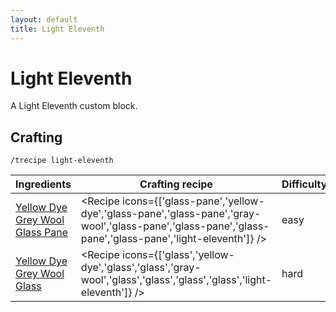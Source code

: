 ```yaml
---
layout: default
title: Light Eleventh
---
```



Light Eleventh
===================

A Light Eleventh custom block.

## Crafting

`/trecipe light-eleventh`

| Ingredients | Crafting recipe | Difficulty |
| ----------- | --------------- | ---------- |
| [Yellow Dye](https://minecraft.wiki/w/Yellow_Dye)<br/>[Grey Wool](https://minecraft.wiki/w/Grey_Wool)<br/>[Glass Pane](https://minecraft.wiki/w/Glass_Pane) | <Recipe icons={['glass-pane','yellow-dye','glass-pane','glass-pane','gray-wool','glass-pane','glass-pane','glass-pane','glass-pane','light-eleventh']} /> | easy |
| [Yellow Dye](https://minecraft.wiki/w/Yellow_Dye)<br/>[Grey Wool](https://minecraft.wiki/w/Grey_Wool)<br/>[Glass](https://minecraft.wiki/w/Glass) | <Recipe icons={['glass','yellow-dye','glass','glass','gray-wool','glass','glass','glass','glass','light-eleventh']} /> | hard |

